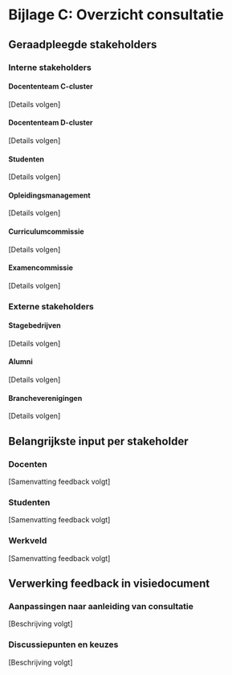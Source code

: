 # Bijlage C: Overzicht consultatie {.unnumbered}

## Geraadpleegde stakeholders

### Interne stakeholders

#### Docententeam C-cluster

[Details volgen]

#### Docententeam D-cluster

[Details volgen]

#### Studenten

[Details volgen]

#### Opleidingsmanagement

[Details volgen]

#### Curriculumcommissie

[Details volgen]

#### Examencommissie

[Details volgen]

### Externe stakeholders

#### Stagebedrijven

[Details volgen]

#### Alumni

[Details volgen]

#### Brancheverenigingen

[Details volgen]

## Belangrijkste input per stakeholder

### Docenten

[Samenvatting feedback volgt]

### Studenten

[Samenvatting feedback volgt]

### Werkveld

[Samenvatting feedback volgt]

## Verwerking feedback in visiedocument

### Aanpassingen naar aanleiding van consultatie

[Beschrijving volgt]

### Discussiepunten en keuzes

[Beschrijving volgt]
